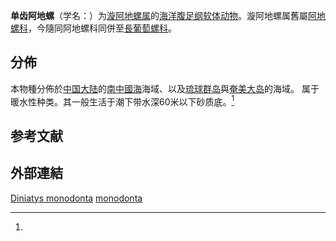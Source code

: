 {{Speciesbox
 | taxon = Diniatys monodonta
 | authority = (A. Adams, 1850){{r|id10549}}
 | synonyms_refs = {{R|WoRMS_718627}}
 | synonyms = 
* ''[[棗螺屬|Bulla]] monodonta'' A. Adams, 1850
}}

'''单齿阿地螺'''（学名：{{lang|la|''Diniatys monodonta''}}）为[[漩阿地螺属|漩阿地螺属]]的[[海洋生物|海洋]][[腹足纲|腹足纲]][[软体动物|软体动物]]{{R|id10549}}。漩阿地螺属舊屬[[阿地螺科|阿地螺科]]{{R|id10549}}，今隨同阿地螺科同併至[[長葡萄螺科|長葡萄螺科]]{{R|WoRMS_718627}}。

==分佈==
本物種分佈於[[中国大陆|中国大陆]]的[[南中國海|南中國海]]海域、以及[[琉球群岛|琉球群岛]]與[[奄美大岛|奄美大岛]]的海域{{r|id10549|zgdwz}}。
属于暖水性种类。其一般生活于潮下带水深60米以下砂质底。<ref name='id10549'/>

==参考文献==
{{reflist |refs=
<ref name='id10549'>{{cite web |url =http://www.bioinfo.cn/db05/BjdwSpecies.php?action=view&id=10549 |deadurl =yes |archiveurl =https://web.archive.org/web/20160305095658/http://www.bioinfo.cn/db05/BjdwSpecies.php?action=view&id=10549 |title =单齿阿地螺 |work =《中国动物物种编目数据库》 |publisher =中国科学院微生物研究所 |author =中国科学院动物研究所 |access-date =2009-04-28 |archivedate =2016-03-05 |language =zh-hans }}</ref>
<ref name="WoRMS_718627">{{WoRMS |id=718627 |title=''Diniatys monodonta'' (A. Adams, 1850) |db=MolluscaBase
 |last=Bouchet |first=Philippe |authorlink=菲利普·布歇特
 |date=2013-02-05  |access-date=2020-05-12 }}</ref>
<ref name="zgdwz">{{中國動物志/W11
 |chapter=Ⅴ阿地螺科
 |page=107 |access-date=2020-05-12 }}</ref>
}}

==外部連結==
{{taxonbar}}
[[Category:_1850年描述的动物|Diniatys monodonta]]
[[Category:漩阿地螺属|monodonta]]